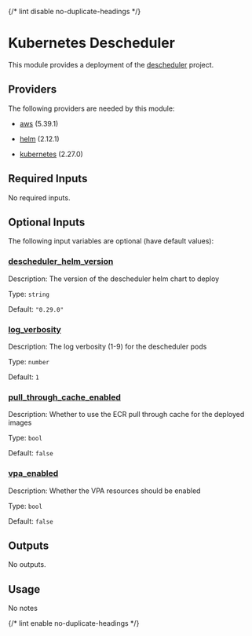 
{/* lint disable no-duplicate-headings */}

# Kubernetes Descheduler

<ModuleHeader name="kube_descheduler" sourceHref="https://github.com/Panfactum/stack/tree/main/packages/infrastructure/kube_descheduler" status="stable" type="live" />

This module provides a deployment of the [descheduler](https://github.com/kubernetes-sigs/descheduler) project.

## Providers

The following providers are needed by this module:

* [aws](https://registry.terraform.io/providers/hashicorp/aws/5.39.1/docs) (5.39.1)

* [helm](https://registry.terraform.io/providers/hashicorp/helm/2.12.1/docs) (2.12.1)

* [kubernetes](https://registry.terraform.io/providers/hashicorp/kubernetes/2.27.0/docs) (2.27.0)

## Required Inputs

No required inputs.

## Optional Inputs

The following input variables are optional (have default values):

### <a name="input_descheduler_helm_version" /> [descheduler\_helm\_version](#input_descheduler_helm_version)

Description: The version of the descheduler helm chart to deploy

Type: `string`

Default: `"0.29.0"`

### <a name="input_log_verbosity" /> [log\_verbosity](#input_log_verbosity)

Description: The log verbosity (1-9) for the descheduler pods

Type: `number`

Default: `1`

### <a name="input_pull_through_cache_enabled" /> [pull\_through\_cache\_enabled](#input_pull_through_cache_enabled)

Description: Whether to use the ECR pull through cache for the deployed images

Type: `bool`

Default: `false`

### <a name="input_vpa_enabled" /> [vpa\_enabled](#input_vpa_enabled)

Description: Whether the VPA resources should be enabled

Type: `bool`

Default: `false`

## Outputs

No outputs.

## Usage

No notes

{/* lint enable no-duplicate-headings */}

